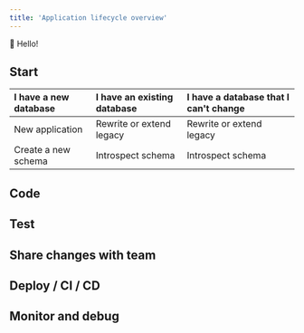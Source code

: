 ```yaml
---
title: 'Application lifecycle overview'
---
```


<TopBlock>

👋 Hello!

</TopBlock>

## Start

| I have a new database        | I have an existing database        | I have a database that I can't change    |
| :------------------ | :----------------------- | :----------------------- |
| New application     | Rewrite or extend legacy | Rewrite or extend legacy |
| Create a new schema | Introspect schema        | Introspect schema        |

## Code

## Test

## Share changes with team

## Deploy / CI / CD

## Monitor and debug
